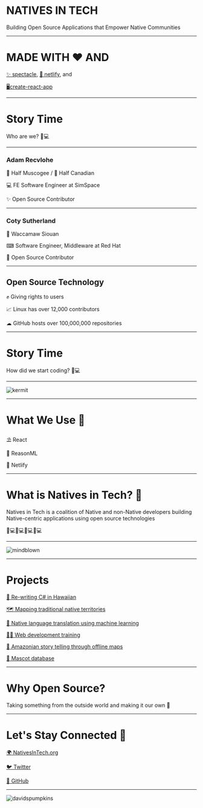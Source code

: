 
# NATIVES IN TECH

Building Open Source Applications that Empower Native Communities

---



# MADE WITH ❤️  AND
[✨ spectacle](https://formidable.com/open-source/spectacle/), [🛫 netlify](https://firebase.google.com/), and

[🖥create-react-app](https://facebook.github.io/create-react-app/)

---

# Story Time

Who are we? 👨💻

---

### Adam Recvlohe

🐻 Half Muscogee / 🍁 Half Canadian

💻 FE Software Engineer at SimSpace

✨ Open Source Contributor

---

### Coty Sutherland

🌠 Waccamaw Siouan

⌨  Software Engineer, Middleware at Red Hat

🎉 Open Source Contributor

---

## Open Source Technology

✊ Giving rights to users

📈 Linux has over 12,000 contributors

☁ GitHub hosts over 100,000,000 repositories

---

# Story Time

How did we start coding? 👨💻

---

![kermit](https://media.giphy.com/media/XIqCQx02E1U9W/giphy.gif)

---

# What We Use 🧰

⛱ React

🧩 ReasonML

🛫 Netlify

---

# What is Natives in Tech? 🤔

Natives in Tech is a coalition of Native and non-Native developers building Native-centric applications using open source technologies

👩💻👨💻👩💻👨💻

---

![mindblown](https://media.giphy.com/media/xT0xeJpnrWC4XWblEk/giphy.gif)

---

# Projects

[🍍 Re-writing C# in Hawaiian](http://obxlabs.net/olelo-programming/)

[🗺  Mapping traditional native territories](https://native-land.ca/)

[🤖 Native language translation using machine learning](http://turing.iimas.unam.mx/wix/)

[👩🏫 Web development training](https://www.lavieencode.net/)

[🌴 Amazonian story telling through offline maps](https://www.amazonteam.org/terrastories/)

[👺 Mascot database](https://nativeamericanmascotdatabase.com/database/)

---

# Why Open Source?

Taking something from the outside world and making it our own 🙌

---

# Let's Stay Connected 🤝

[🌍 NativesInTech.org](https://nativesintech.org/)

[🐦 Twitter](https://twitter.com/nativesintech)

[🐙 GitHub](https://github.com/nativesintech)

---

![davidspumpkins](https://media.giphy.com/media/3oriO5EMLxl1f7funu/giphy.gif)

